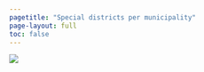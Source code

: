```yaml
---
pagetitle: "Special districts per municipality"
page-layout: full
toc: false
---
```


![](img/overlap.png){fig-alt="Special districts per municipality, 2022"}
